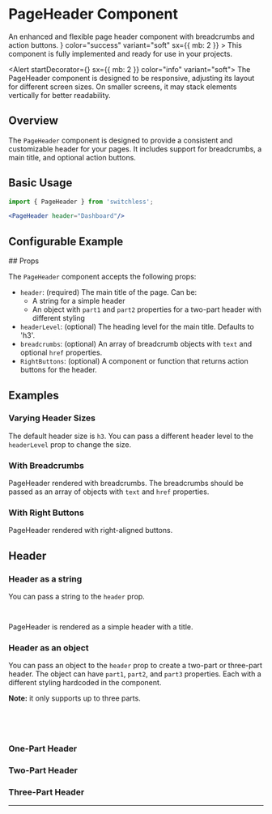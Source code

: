 


<Meta of={PageHeaderStories} />

# PageHeader Component

<Subtitle>
  An enhanced and flexible page header component with breadcrumbs and action buttons.
</Subtitle>
<Alert startDecorator={<CheckCircleIcon />} color="success" variant="soft" 
sx={{ mb: 2 }} >
  This component is fully implemented and ready for use in your projects.
</Alert>

<Alert startDecorator={<InfoIcon />} sx={{ mb: 2 }} color="info" variant="soft">
  The PageHeader component is designed to be responsive, adjusting its layout for different screen sizes. On smaller screens, it may stack elements vertically for better readability.
</Alert>

## Overview

The `PageHeader` component is designed to provide a consistent and customizable header for your pages. It includes support for breadcrumbs, a main title, and optional action buttons.

## Basic Usage




```jsx
import { PageHeader } from 'switchless';

<PageHeader header="Dashboard"/>
```

## Configurable Example

<Primary />

<Controls />
## Props

The `PageHeader` component accepts the following props:

- `header`: (required) The main title of the page. Can be:
  - A string for a simple header
  - An object with `part1` and `part2` properties for a two-part header with different styling
- `headerLevel`: (optional) The heading level for the main title. Defaults to 'h3'.
- `breadcrumbs`: (optional) An array of breadcrumb objects with `text` and optional `href` properties.
- `RightButtons`: (optional) A component or function that returns action buttons for the header.

## Examples



### Varying Header Sizes


<Canvas of={PageHeaderStories.VaryingHeaderSizes} />

The default header size is `h3`. You can pass a different header level to the `headerLevel` prop to change the size.

### With Breadcrumbs

<Canvas of={PageHeaderStories.WithBreadcrumbs} />

PageHeader rendered with breadcrumbs.
The breadcrumbs should be passed as an array of objects with `text` and `href` properties.


### With Right Buttons

<Canvas of={PageHeaderStories.WithRightButtons} />

PageHeader rendered with right-aligned buttons.


## Header 

### Header as a string

You can pass a string to the `header` prop.

```jsx
<PageHeader header="Simple Header" />
```
PageHeader is rendered as a simple header with a title.

<Canvas of={PageHeaderStories.simpleHeader} />


### Header as an object

You can pass an object to the `header` prop to create a two-part or three-part header.
The object can have `part1`, `part2`, and `part3` properties. Each with a different styling hardcoded in the component.

<b>Note:</b> it only supports up to three parts.

```jsx
const header = { part1: 'Three ', part2: 'Part', part3: 'Header' }

<PageHeader header={header} />

```

### One-Part Header

<Canvas of={PageHeaderStories.OnePartHeader} />

### Two-Part Header

<Canvas of={PageHeaderStories.TwoPartHeader} />



### Three-Part Header

<Canvas of={PageHeaderStories.ThreePartHeader} />


---


